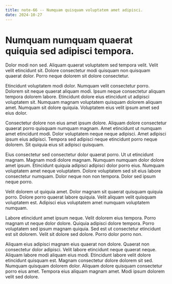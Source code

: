 ```yaml
---
title: note-66 -- Numquam quisquam voluptatem amet adipisci.
date: 2024-10-27
---
```


# Numquam numquam quaerat quiquia sed adipisci tempora.

Dolor modi non sed. Aliquam quaerat voluptatem sed tempora velit. Velit velit etincidunt sit. Dolore consectetur modi
quisquam non quisquam quaerat dolor. Porro neque dolorem sit dolore consectetur.

Etincidunt voluptatem modi dolor. Numquam velit consectetur porro. Dolorem sit neque quaerat aliquam modi. Ipsum neque
consectetur aliquam tempora dolorem labore. Etincidunt dolore eius etincidunt ut adipisci voluptatem sit. Numquam magnam
voluptatem quisquam dolorem aliquam amet. Numquam sit dolore quiquia. Voluptatem eius velit ipsum amet sed eius dolor.

Consectetur dolore non eius amet ipsum dolore. Aliquam dolore consectetur quaerat porro quisquam numquam magnam. Amet
etincidunt ut numquam amet etincidunt modi. Dolor voluptatem neque neque adipisci. Amet adipisci ipsum eius adipisci.
Tempora sed adipisci neque etincidunt porro neque dolorem. Sit quiquia eius sit adipisci quisquam.

Eius consectetur sed consectetur dolor quaerat porro. Ut ut etincidunt magnam. Magnam modi dolore magnam. Numquam
numquam dolor dolore amet ipsum. Etincidunt quiquia adipisci adipisci dolor porro eius. Numquam voluptatem amet neque
voluptatem. Dolore voluptatem sed sit eius labore consectetur numquam. Dolor neque non non tempora. Dolor sed ipsum
neque porro.

Velit dolorem ut quiquia amet. Dolor magnam sit quaerat quisquam quiquia porro. Dolore porro quaerat labore quiquia.
Velit aliquam velit quisquam voluptatem est. Adipisci eius voluptatem amet numquam voluptatem numquam.

Labore etincidunt amet ipsum neque. Velit dolorem eius tempora. Porro magnam ut neque dolor dolore. Quiquia adipisci
dolore tempora. Porro voluptatem sed ipsum magnam quiquia. Sed est ut consectetur etincidunt est sit dolorem. Velit sit
dolore sed dolore. Porro dolor porro non.

Aliquam eius adipisci magnam eius quaerat non dolore. Quaerat non consectetur dolor adipisci. Velit labore etincidunt
neque quaerat neque. Aliquam labore modi aliquam eius modi. Etincidunt labore velit dolore etincidunt quisquam est.
Magnam consectetur dolore dolorem sit sed. Numquam quisquam dolorem dolor. Aliquam dolore quisquam consectetur porro
eius amet. Tempora eius aliquam magnam amet. Modi ipsum dolorem velit sed dolore.
